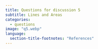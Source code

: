 ```yaml
---
title: Questions for discussion 5
subtitle: Lines and Areas
categories:
  - questions
image: "q5.webp"
language:
  section-title-footnotes: "References"
---
```

